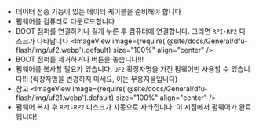 * 데이터 전송 기능이 있는 데이터 케이블을 준비해야 합니다
* 펌웨어를 컴퓨터로 다운로드합니다
* BOOT 점퍼를 연결하거나 길게 누른 후 컴퓨터에 연결합니다. 그러면 `RPI-RP2` 디스크가 나타납니다
    <ImageView image={require('@site/docs/General/dfu-flash/img/uf2.webp').default} size="100%" align="center" />
* BOOT 점퍼를 제거하거나 버튼을 놓습니다!!!
* 펌웨어를 복사할 필요가 있습니다. `UF2` 확장자명을 가진 펌웨어만 사용할 수 있습니다!!! (확장자명을 변경하지 마세요, 이는 무용지물입니다)
* 참고
    <ImageView image={require('@site/docs/General/dfu-flash/img/uf21.webp').default} size="100%" align="center" />
* 펌웨어 복사 후 `RPI-RP2` 디스크가 자동으로 사라집니다. 이 시점에서 펌웨어가 완료됩니다!